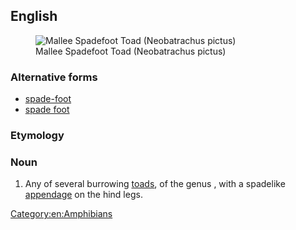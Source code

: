 ==English==
[[File:Mallee Spadefoot Toad (Neobatrachus pictus) (8743390489).jpg|thumb|Mallee Spadefoot Toad (Neobatrachus pictus)]]
===Alternative forms===
* [[spade-foot]]
* [[spade foot]]

===Etymology===
{{compound|spade|foot|lang=en}}

===Noun===
{{en-noun}}

# Any of several burrowing [[toad]]s, of the genus {{taxlink|Caphiopus|genus|noshow=1}}, with a spadelike [[appendage]] on the hind legs.

[[Category:en:Amphibians]]